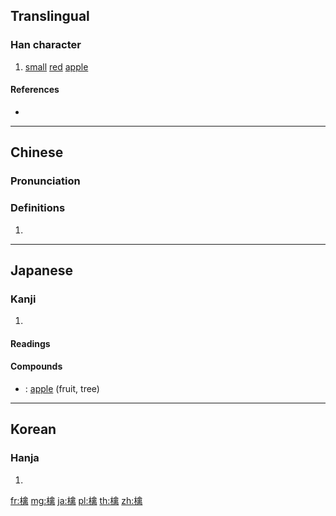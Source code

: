 ==Translingual==

===Han character===
{{Han char|rn=75|rad=木|as=13|sn=17|four=48927|canj=DOYB|ids=⿰木禽}}

# [[small]] [[red]] [[apple]]

====References====
* {{Han ref|kx=0556.250|dkj=15657|dj=0946.020|hdz=21304.020|uh=6A8E}}

----

==Chinese==
{{zh-forms}}

===Pronunciation===
{{zh-pron
|m=qín
|c=kam4
|mc=y
|oc=y
|ma=
|cat=n
}}

===Definitions===
# {{rfdef|lang=zh}}

----

==Japanese==

===Kanji===
{{ja-kanji|grade=|rs=木13}}

# {{defn|lang=ja|sort=木13}}

====Readings====
{{ja-readings|goon=[[ごん]] (gon)|kanon=[[きん]] (kin)|kanyoon=[[ご]] (go)}}

====Compounds====
{{der-top|Compounds}}
* {{ja-r|林檎|りんご}}: [[apple]] (fruit, tree)
{{der-bottom}}

----

==Korean==

===Hanja===
{{ko-hanja|hangeul=금|eumhun=|rv=geum|mr=kŭm|y=kum}}

# {{defn|lang=ko|sort=木13}}

[[fr:檎]]
[[mg:檎]]
[[ja:檎]]
[[pl:檎]]
[[th:檎]]
[[zh:檎]]